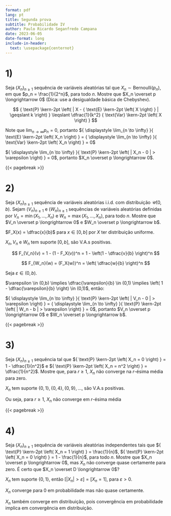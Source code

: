 ```yaml
---
format: pdf
lang: pt
title: Segunda prova
subtitle: Probabilidade IV
author: Paulo Ricardo Seganfredo Campana
date: 2023-06-05
date-format: long
include-in-header: 
  text: \usepackage{centernot}
---
```


::: hidden
\pagestyle{empty}
\thispagestyle{empty}
\def \limseq {{ \displaystyle \lim_{n \to \infty} }}
\def \p #1{{ \text{P} \kern-2pt \left( #1 \right) }}
\def \E #1{{ \text{E} \kern-2pt \left( #1 \right) }}
\def \Var #1{{ \text{Var} \kern-2pt \left( #1 \right) }}
:::

# 1) 
Seja $(X_n)_{n \geqslant 1}$ sequência de variáveis aleatórias tal que $X_n \sim \text{Bernoulli}(p_n)$, em que $p_n = \frac{1}{2^n}$, para todo $n$. Mostre que $X_n \overset p \longrightarrow 0$ (Dica: use a desigualdade básica de Chebyshev).

$$
\p{ | X - \E{X} | \geqslant k } \leqslant \dfrac{1}{k^2} \Var{X}
$$

Note que $\limseq p_n = 0$, portanto $\limseq \E{X_n} = \limseq \Var{X_n} = 0$

\begin{align*}
    \p{ \left| X_n - \dfrac{1}{2^n} \right| \geqslant k } &\leqslant \dfrac{1}{k^2} \Var{X_n} \\
    \limseq \p{ \left| X_n - \dfrac{1}{2^n} \right| \geqslant k } &\leqslant \limseq \dfrac{1}{k^2} \Var{X_n} \\
    \limseq \p{ | X_n - 0 | \geqslant k } &\leqslant 0 \\
    \limseq \p{ | X_n - 0 | > \varepsilon } &= 0
\end{align*}

$\limseq \p{ | X_n - 0 | > \varepsilon } = 0$, portanto $X_n \overset p \longrightarrow 0$.

{{< pagebreak >}}

# 2) 
Seja $(X_n)_{n \geqslant 1}$ sequência de variáveis aleatórias i.i.d. com distribuição $\mathcal U (0, b)$. Sejam $(V_n)_{n \geqslant 1}$ e $(W_n)_{n \geqslant 1}$ sequências de variáveis aleatórias definidas por $V_n = \min(X_1, \dots, X_n)$ e $W_n = \max(X_1, \dots, X_n)$, para todo $n$. Mostre que $V_n \overset p \longrightarrow 0$ e $W_n \overset p \longrightarrow b$.

$F_X(x) = \dfrac{x}{b}$ para $x \in [0,b]$ por $X$ ter distribuição uniforme.

$X_n, V_n$ e $W_n$ tem suporte $[0,b]$, são V.A.s positivas.

::: {layout-ncol=2}
$$
F_{V_n}(v) = 1 - (1 - F_X(v))^n = 1 - \left(1 - \dfrac{v}{b} \right)^n
$$

$$
F_{W_n}(w) = (F_X(w))^n = \left( \dfrac{w}{b} \right)^n
$$
:::

Seja $\varepsilon \in (0,b)$.

::: {layout="[50,-15,35]"}
\begin{align*}
    &\p{ | V_n - 0 | > \varepsilon } \\
    &= \p{ V_n > \varepsilon} \\
    &= 1 - F_{V_n}(\varepsilon) \\
    &= \left(1 - \dfrac{\varepsilon}{b} \right)^n
\end{align*}

\begin{align*}
    &\p{ | W_n - b | > \varepsilon } \\
    &= \underbrace{\p{ W_n > b + \varepsilon }}_{b + \varepsilon \; \text{fora do suporte}} + \p{ W_n < b - \varepsilon } \\
    &= F_{W_n}(b - \varepsilon) \\
    &= \left( \dfrac{b - \varepsilon}{b} \right)^n \\
    &= \left( 1 - \dfrac{\varepsilon}{b} \right)^n \\
\end{align*}
:::

$\varepsilon \in (0,b) \implies \dfrac{\varepsilon}{b} \in (0,1) \implies \left( 1 - \dfrac{\varepsilon}{b} \right) \in (0,1)$, então:

::: {layout-ncol=2}
\begin{align*}
    &\limseq \p{ | V_n - 0 | > \varepsilon } \\
    &= \limseq \left(1 - \dfrac{\varepsilon}{b} \right)^n \\
    &= 0
\end{align*}

\begin{align*}
    &\limseq \p{ | W_n - b | > \varepsilon } \\
    &= \limseq \left( 1 - \dfrac{\varepsilon}{b} \right)^n \\
    &= 0
\end{align*}
:::

$\limseq \p{ | V_n - 0 | > \varepsilon } = \limseq \p{ | W_n - b | > \varepsilon } = 0$, portanto $V_n \overset p \longrightarrow 0$ e $W_n \overset p \longrightarrow b$.

{{< pagebreak >}}

# 3)
Seja $(X_n)_{n \geqslant 1}$ sequência tal que $\p{X_n = 0} = 1 - \dfrac{1}{n^2}$ e $\p{X_n = n^2} = \dfrac{1}{n^2}$. Mostre que, para $r \geqslant 1$, $X_n$ não converge na $r$-ésima média para zero.

$X_n$ tem suporte $\lbrace 0,1 \rbrace, \lbrace 0,4 \rbrace, \lbrace 0,9 \rbrace, \dots$, são V.A.s positivas.

::: {layout-ncol=2}
\begin{align*}
    &\E{ | X_n - 0 |^r } \\
    &= \E{ X_n^r } \\
    &= 0^r \cdot \p{ X_n = 0 } + (n^2)^r \cdot \p{ X_n = n^2 } \\
    &= n^{2r} \dfrac{1}{n^2} \\
    &= n^{2r-2} \\
\end{align*}

\begin{align*}
    &X_n \overset r \longrightarrow 0 \\
    &\Longleftrightarrow \limseq \E{ | X_n - 0 |^r } = 0\\
    &\Longleftrightarrow \limseq n^{2r-2} = 0\\
    &\Longleftrightarrow 2r-2 < 0\\
    &\Longleftrightarrow r < 1\\
\end{align*}
:::

\begin{align*}
    X_n \overset r \longrightarrow 0 &\Longleftrightarrow r < 1 \\
    X_n \overset r \nrightarrow 0    &\Longleftrightarrow r \geqslant 1
\end{align*}

Ou seja, para $r \geqslant 1$, $X_n$ não converge em $r$-ésima média

{{< pagebreak >}}

# 4)
Seja $(X_n)_{n \geqslant 1}$ sequência de variáveis aleatórias independentes tais que $\p{X_n = 1} = \frac{1}{n}$, $\p{X_n = 0} = 1 - \frac{1}{n}$, para todo $n$. Mostre que $X_n \overset p \longrightarrow 0$, mas $X_n$ não converge quase certamente para zero. É certo que $X_n \overset D \longrightarrow 0$?

$X_n$ tem suporte $\lbrace 0,1 \rbrace$, então $[|X_n| > \varepsilon] = [X_n = 1]$, para $\varepsilon > 0$.

::: {layout-ncol=2}
\begin{align*}
    &\limseq \p{ | X_n - 0 | > \varepsilon} \\
    &= \limseq \p{ X_n = 1 } \\
    &= \limseq \dfrac{1}{n} \\
    &= 0
\end{align*}

\begin{align*}
    &\sum_{n=1}^\infty \p{ | X_n - 0 | > \varepsilon} \\
    = &\sum_{n=1}^\infty \p{ X_n = 1 } \\
    = &\sum_{n=1}^\infty \dfrac{1}{n} \longrightarrow \infty \\
    \implies &\p{\lim \sup [| X_n - 0 | > \varepsilon]} = 1
\end{align*}
:::

::: {layout-ncol=2}
\begin{align*}
    &\limseq \p{ | X_n - 0 | > \varepsilon} = 0 \\
    &\implies X_n \overset p \longrightarrow 0 
\end{align*}

\begin{align*}
    &\p{\lim \sup [| X_n - 0 | > \varepsilon]} \neq 0 \\
    &\implies X_n \overset{\text{q.c.}}{\nrightarrow} 0
\end{align*}
:::

$X_n$ converge para 0 em probabilidade mas não quase certamente.

$X_n$ também converge em distribuição, pois convergência em probabilidade implica em convergência em distribuição.

<!--

Seja $C$ V.A. constante tal que $\p{C = 0} = 1$, $C$ e $X_n$ terão distribuições acumuladas seguintes:

::: {layout-ncol=2}
$$
F_C(c) = 
\begin{cases}
    0, \; \text{se} \; c < 0 \\
    1, \; \text{se} \; c \geqslant 0
\end{cases}
$$

$$
F_{X_n}(x) =
\begin{cases}
    0, \qquad\;\;\;\; \text{se} \; \quad\;\;\; x < 0 \\
    1 - 1/n,       \; \text{se} \; 0 \leqslant x < 1 \\
    1, \qquad\;\;\;\; \text{se} \; 1 \leqslant x
\end{cases}
$$
:::

$$
\limseq F_{X_n}(x) = 
\limseq \begin{cases}
    0, \qquad\;\;\;\; \text{se} \; \quad\;\;\; x < 0 \\
    1 - 1/n,       \; \text{se} \; 0 \leqslant x < 1 \\
    1, \qquad\;\;\;\; \text{se} \; 1 \leqslant x
\end{cases} =
\begin{cases}
    0, \; \text{se} \; \quad\;\;\; x < 0 \\
    1, \; \text{se} \; 0 \leqslant x < 1 \\
    1, \; \text{se} \; 1 \leqslant x
\end{cases} =
\begin{cases}
    0, \; \text{se} \; x < 0 \\
    1, \; \text{se} \; x \geqslant 0
\end{cases}
$$

$\limseq F_{X_n}(x) = F_C(x)$, portanto $X_n \overset D \longrightarrow C$, ou seja, $X_n \overset D \longrightarrow 0$.

-->